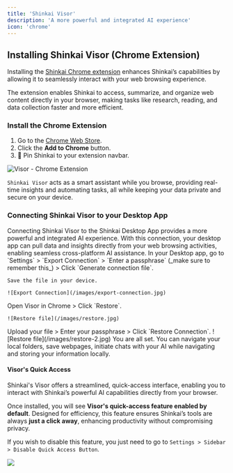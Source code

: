 ```yaml
---
title: 'Shinkai Visor'
description: 'A more powerful and integrated AI experience'
icon: 'chrome'
---
```



## Installing Shinkai Visor (Chrome Extension)

Installing the [Shinkai Chrome extension](https://chromewebstore.google.com/u/1/detail/shinkai-visor-supercharge/emahbbinjjmancgckmoodjficjdkjkif) enhances Shinkai’s capabilities by allowing it to seamlessly interact with your web browsing experience. 

The extension enables Shinkai to access, summarize, and organize web content directly in your browser, making tasks like research, reading, and data collection faster and more efficient. 

### Install the Chrome Extension

1. Go to the [Chrome Web Store](https://chromewebstore.google.com/u/1/detail/shinkai-visor-supercharge/emahbbinjjmancgckmoodjficjdkjkif).
2. Click the **Add to Chrome** button.
3. 📌 Pin Shinkai to your extension navbar.


![Visor - Chrome Extension](/images/visor.png)

`Shinkai Visor` acts as a smart assistant while you browse, providing real-time insights and automating tasks, all while keeping your data private and secure on your device.

### Connecting Shinkai Visor to your Desktop App
<Note>
  Connecting Shinkai Visor to the Shinkai Desktop App provides a more powerful and integrated AI experience. 
</Note>
With this connection, your desktop app can pull data and insights directly from your web browsing activities, enabling seamless cross-platform AI assistance.

<Steps>
  <Step title="Export your connection">
    In your Desktop app, go to `Settings` > `Export Connection` > `Enter a passphrase` (_make sure to remember this_) > Click `Generate connection file`.

    Save the file in your device.
    
    ![Export Connection](/images/export-connection.jpg)

  </Step>
  <Step title="Restore Connection in Visor (Chrome extension)">
    Open Visor in Chrome > Click `Restore`.

    ![Restore file](/images/restore.jpg)
    
  </Step>
  <Step title="Upload the connection file">
    Upload your file > Enter your passphrase > Click `Restore Connection`.
    ![Restore file](/images/restore-2.jpg)
  </Step>
</Steps>


  <Card> 
    <Icon icon="check" size={24}/> You are all set. You can navigate your local folders, save webpages, initiate chats with your AI while navigating and storing your information locally. 
  </Card>

  #### Visor's Quick Access

  Shinkai's Visor offers a streamlined, quick-access interface, enabling you to interact with Shinkai’s powerful AI capabilities directly from your browser. 

  Once installed, you will see **Visor's quick-access feature enabled by default**. Designed for efficiency, this feature ensures Shinkai’s tools are always **just a click away**, enhancing productivity without compromising privacy.

  <Tip> If you wish to disable this feature, you just need to go to `Settings > Sidebar > Disable Quick Access Button`. </Tip>

  <Frame>
  <img src="/images/quick-access.jpg"  style={{ borderRadius: '0.5rem' }}/>
</Frame>